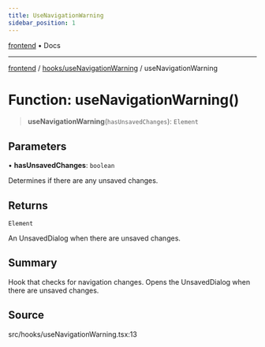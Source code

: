 ```yaml
---
title: UseNavigationWarning
sidebar_position: 1
---
```


[frontend](../../..) • Docs

***

[frontend](../../..) / [hooks/useNavigationWarning](..) / useNavigationWarning

# Function: useNavigationWarning()

> **useNavigationWarning**(`hasUnsavedChanges`): `Element`

## Parameters

• **hasUnsavedChanges**: `boolean`

Determines if there are any unsaved changes.

## Returns

`Element`

An UnsavedDialog when there are unsaved changes.

## Summary

Hook that checks for navigation changes. Opens the UnsavedDialog when there are unsaved changes.

## Source

src/hooks/useNavigationWarning.tsx:13

